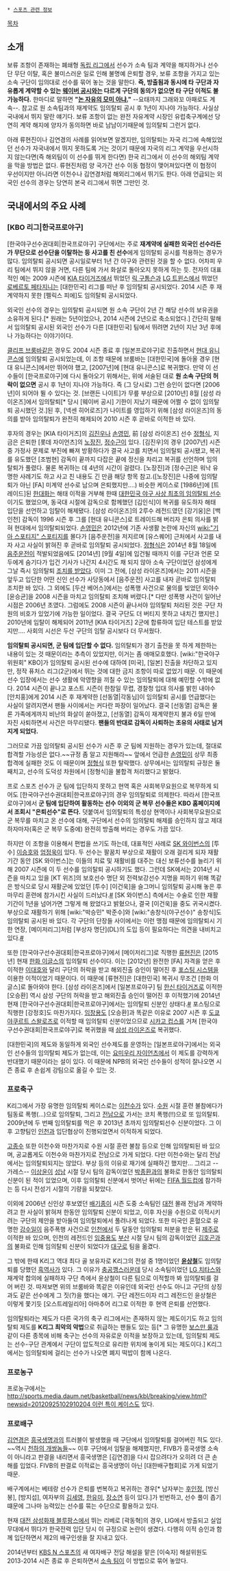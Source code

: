  * [[스포츠 관련 정보]]

[[목차]]

== 소개 ==
보류 조항이 존재하는 폐쇄형 [[독립 리그]]에서 선수가 소속 팀과 계약을 해지하거나 선수단 무단 이탈, 혹은 불미스러운 일로 인해 불명예 은퇴할 경우, 보류 조항을 가지고 있는 소속 구단이 임의대로 선수를 묶어 놓는 것을 말한다. '''즉, 방출됨과 동시에 타 구단과 자유롭게 계약할 수 있는 [[웨이버 공시]]와는 다르게 구단의 동의가 없으면 타 구단 이적도 불가능하다.''' 한마디로 말하면 '''"[[권진수|논 자유의 모미 아냐.]]"''' --요태까지 그래와꼬 아패로도 계속--. 참고로 원 소속팀과의 재계약도 임의탈퇴 공시 후 1년이 지나야 가능하다. 사실상 국내에서 뛰지 말란 얘기다. 보류 조항이 없는 완전 자유계약 시장인 유럽축구계에선 당연히 계약 해지에 양자가 동의하면 바로 남남이기때문에 임의탈퇴 그런거 없다.

아래 류현진이나 김연경의 사례를 읽어보면 알겠지만, 임의탈퇴는 자국 리그에 속해있었던 선수가 자국내에서 뛰지 못하도록 거는 것이기 때문에 자국의 리그 계약을 우선시하지 않는다면(즉 해외팀이 이 선수를 뛰게 한다면) 한국 리그에서 이 선수의 해외팀 계약을 막을 방법은 없다. 류현진처럼 양 국가간 선수 이동 협정이 맺어져있다면 이 협정이 우선이지만 아니라면 이천수나 김연경처럼 해외리그에서 뛰기도 한다. 아래 언급되는 외국인 선수의 경우는 당연히 본국 리그에서 뛰면 그만인 것.

== 국내에서의 주요 사례 ==
=== [KBO 리그|한국프로야구] ===
[한국야구선수권대회|한국프로야구] 구단에서는 주로 '''재계약에 실패한 외국인 선수라든가 무단으로 선수단을 이탈하는 등 사고를 친 선수'''에게 임의탈퇴 공시를 적용하는 경우가 많다. 임의탈퇴 공시되면 공시일로부터 1년 간 야구와 관련된 것을 할 수 없다. 어차피 우리 팀에서 뛰지 않을 거면, 다른 팀에 가서 화살로 돌아오지 못하게 하는 듯. 전자의 대표적인 예는 2009 시즌에 [[KIA 타이거즈]]에서 뛰었던 [[릭 구톰슨]]과 [[LG 트윈스]]에서 뛰었던 [[로베르토 페타지니]]는 [대한민국] 리그를 떠난 후 임의탈퇴 공시되었다. 2014 시즌 후 재계약하지 못한 [펠릭스 피에]도 임의탈퇴 공시되었다.

외국인 선수의 경우는 임의탈퇴 공시되면 원 소속 구단이 2년 간 해당 선수의 보유권을 소유하게 된다.[* 원래는 5년이었으나, 2014 시즌에 2년으로 축소되었다.] 간단히 말해서 임의탈퇴 공시된 외국인 선수가 다른 [대한민국] 팀에서 뛰려면 2년이 지난 3년 후에나 가능하다는 이야기이다.

[[클리프 브룸바]]같은 경우도 2004 시즌 종료 후 [일본프로야구]로 진출하면서 [[현대 유니콘스]]에 임의탈퇴 공시되었는데, 이 조항 때문에 브룸바는 [대한민국]에 돌아올 경우 [현대 유니콘스]에서만 뛰어야 했고, [2007년]에 [현대 유니콘스]로 복귀했다. 만약 이 선수들이 [한국프로야구]에 다시 돌아오기 위해서는, 위에 서술된 대로 '''원 소속 구단의 허락이 없으면''' 공시 후 1년이 지나야 가능하다. 즉 (그 당시로) 그런 승인이 없다면 [2006년]이 되어야 뛸 수 있다는 것. [브랜든 나이트]가 무릎 부상으로 [2010년] 8월 [삼성 라이온즈]에서 임의탈퇴[* 당시 [웨이버 공시] 기한이 지났기 때문에 어쩔 수 없이 임의탈퇴 공시했던 것.]된 후, [넥센 히어로즈]가 나이트를 영입하기 위해 [삼성 라이온즈]의 동의를 받아 임의탈퇴가 완전히 해제되어 2010 시즌 후 곧바로 이적한 바 있다.

후자의 경우는 [KIA 타이거즈]의 [[김진우]]나 [[손영민]], 前 [삼성 라이온즈] 선수 [[정형식]], 지금은 은퇴한 [롯데 자이언츠]의 [[노장진]], [[정수근]]이 있다. [김진우]의 경우 [2007년] 시즌 중 가정사 문제로 부진에 빠져 방황하다가 결국 사고를 치면서 임의탈퇴 공시됐고, 복귀를 유도했던 [조범현] 감독이 끝까지 다잡은 끝에 정신을 차리고 복귀를 선언하며 임의탈퇴가 풀렸다. 물론 복귀하는 데 4년의 시간이 걸렸다. [노장진]과 [정수근]은 워낙 유명한 사례기도 하고 사고 친 내용도 긴 만큼 해당 항목 참고.([노장진]은 나중에 임의탈퇴가 아닌 [FA] 미계약 선수로 남으며 은퇴했지만....) 비슷한 케이스로 [1986년]에 [트레이드]된 [[한대화]]는 해태 이적을 거부해 한때 [http://www.nohitnorun.com/280 대한민국 야구 사상 최초의 임의탈퇴 선수]이기도 했었으며, 동국대 시절에 감독으로 함께했던 [김인식]이 복귀를 유도하자 해태 입단을 선언하고 임탈이 해제됐다. [삼성 라이온즈]의 2루수 레전드였던 [강기웅]은 [백인천] 감독이 1996 시즌 후 그를 [현대 유니콘스]로 트레이드해 버리자 은퇴 의사를 밝혀 현대에서 임의탈퇴되었다. [[손영민]]은 2012년에 기존 사생활 논란에 자신의 [[wiki:"기아 스포티지" 스포티지]]를 몰다가 [음주운전]을 저지르며 [유스퀘어] 근처에서 사고를 내자 사고 사실이 밝혀진 후 곧바로 임의탈퇴 공시되었다. [[정형식]]은 2014년 8월 18일에 [[음주운전]]이 적발되었음에도 [2014년] [9월 4일]에 입건될 때까지 이를 구단과 언론 모두에게 숨기다가 입건 기사가 나간지 4시간도 채 되지 않아 소속 구단이었던 삼성에게 그날 즉시 임의탈퇴 [http://sports.news.naver.com/sports/index.nhn?category=baseball&ctg=news&mod=read&office_id=109&article_id=0002870917 조치를 받았다]. 이미 그 전에, [삼성 라이온즈]에서는 2011 시즌을 앞두고 입단한 어떤 신인 선수가 사당동에서 [음주운전] 사고를 내자 곧바로 임의탈퇴 조치한 바 있다. 그 외에도 [두산 베어스]에서는 성폭행 사건으로 물의를 빚었던 외야수 [윤승균]을 2008 시즌을 마치고 임의탈퇴 조치해 버렸다.[* 다만 성폭행 사건이 일어난 시점은 2006년 초였다. 그럼에도 2008 시즌이 끝나서야 임의탈퇴 처리된 것은 구단 차원의 비호가 있었기에 가능한 일이었다. 결국 구단도 더 버티지 못하고 내치긴 했지만.] 2010년에 임탈이 해제되어 2011년 [KIA 타이거즈] 2군에 합류하여 입단 테스트를 받았지만.... 사회의 시선은 두산 구단의 임탈 공시보다 더 무서웠다.

'''임의탈퇴 공시되면, 군 팀에 입단할 수 없다.''' 임의탈퇴가 경기 출전을 못 하게 제한하는 내용이 있는 것 때문이라는 추측이 있었지만, 이거는 좀 애매모호했다. [wiki:"한국야구위원회" KBO]가 임의탈퇴 공시된 선수에 대하여 [미국], [일본] 진출을 차단하고 있지만, 정작 퓨처스 리그(2군)에서 뛰는 것에 대한 금지 조항이 따로 없었기 때문. 이 때문에 선수 입장에서는 선수 생활에 악영향을 끼칠 수 있는 임의탈퇴에 대해 예민할 수밖에 없다. 2014 시즌이 끝나고 포스트 시즌이 한참일 무렵, 경찰청 입대 의사를 밝힌 내야수 [안치홍]에게 2014 시즌 후 재계약한 [선동열|각동님]이 임의탈퇴 공시를 언급했다는 사실이 알려지면서 팬들 사이에서는 커다란 파장이 일어났다. 결국 [선동열] 감독은 물론 가족에게까지 비난의 화살이 쏟아졌고, [선동열] 감독이 재계약한지 불과 6일 만에 자진 사퇴하면서 사건은 마무리됐다. '''팬들의 반대로 감독이 사퇴하는 초유의 사태로 남겨지게 되었다.'''

그러므로 가끔 임의탈퇴 공시된 선수가 시즌 후 군 팀에 지원하는 경우가 있는데, 절대로 합격할 가능성은 없다.~~규정 좀 알고 지원해라~~ 앞에서 언급한 [[손영민]]이 상무 최종 합격에 실패한 것도 이 때문이며 [[정형식]] 또한 탈락했다. 상무에서는 임의탈퇴 규정은 둘째치고, 선수의 도덕성 차원에서 [정형식]을 불합격 처리했다고 밝혔다.

프로 스포츠 선수가 군 팀에 입단하지 못하고 현역 혹은 사회복무요원으로 복무하게 되어도 [한국야구선수권대회|한국프로야구]의 경우 임의탈퇴로 의제한다. 따라서 [한국프로야구]에서 '''군 팀에 입단하여 활동하는 선수 이외의 군 복무 선수들은 KBO 홈페이지에서 조회시 "은퇴선수"로 뜬다.''' 덧붙여서 임의탈퇴의 특성상 현역이나 사회복무요원으로 군 복무를 마치고 온 선수에 대해, 구단에서 선수의 임의탈퇴 해제를 승인하지 않고 제대하자마자(혹은 군 복무 도중에) 완전히 방출해 버리는 경우도 가끔 있다.

하지만 이 조항을 이용해서 편법을 쓰기도 하는데, 대표적인 사례로 [[SK 와이번스]]의 [투수] [[이승호#s-1|이승호]]와 [[엄정욱]]이 있다. 두 선수는 팔꿈치 부상으로 재활이 오래 걸리게 되자 재활 기간 동안 [SK 와이번스]는 이들의 치료 및 재활비를 대주는 대신 보류선수를 늘리기 위해 2007 시즌에 이 두 선수를 임의탈퇴 공시하기도 했다. 그런데 SK에서는 2014년 시즌을 마치고 있을 [KT 위즈]의 보호선수 명단 외 전력보강선수 지명을 피하기 위해 똑같은 방식으로 당시 재활군에 있었던 [투수] [이건욱]을 슬그머니 임의탈퇴 공시해 놓은 후 마무리 훈련에 참가시킨 사실이 드러났다.[http://sports.news.naver.com/sports/index.nhn?category=kbo&ctg=news&mod=read&office_id=382&article_id=0000286001 #] [SK 와이번스] 측에서는 수술로 인한 재활 기간이 1년을 넘어가면 그렇게 해 왔었다고 밝혔으나, 결국 [이건욱]을 중도 귀국시켰다. 부상으로 재활하기 위해 [wiki:"박승민" 박준수]와 [wiki:"송창식(야구선수)" 송창식]도 임의탈퇴 공시된 바 있다. 각 구단의 단장들 사이에서는 이런 맹점 때문에 임의탈퇴시 기한 연장, [메이저리그]처럼 [부상자 명단](DL)의 도입 등이 필요하다는 의견을 내비치고 있다.[http://sports.news.naver.com/sports/index.nhn?category=kbo&ctg=news&mod=read&office_id=382&article_id=0000286831 #]

또한 [한국야구선수권대회|한국프로야구]에서 [메이저리그]로 직행한 [[류현진]]은 [2015년] 현재 [[한화 이글스]]의 임의탈퇴 선수이다. 이는 [2012년] 완전한 [FA] 자격을 얻은 후 이적한 [[이대호]]와 달리 구단의 허락을 받고 해외진출 승인이 떨어진 후 [[포스팅 시스템]]을 이용한 이적이었기 때문이다. 이 때문에 [류현진]은 [대한민국] 복귀시 무조건 [한화 이글스]로 돌아와야 한다. [삼성 라이온즈]에서 [일본프로야구] 팀 [[한신 타이거즈]]로 이적한 [오승환] 역시 삼성 구단의 허락을 받고 해외진출 승인이 떨어진 후 이적했기에 2014년 현재 [한국야구선수권대회|한국프로야구]에서는 임의탈퇴 신분인 상태다.[http://sports.news.naver.com/sports/index.nhn?category=kbo&ctg=news&mod=read&office_id=241&article_id=0002165165 #] 포스팅으로 직행한 [강정호]도 마찬가지다. [[임창용]]도 [오승환]과 똑같은 이유로 2007 시즌 후 [[도쿄 야쿠르트 스왈로즈]]로 이적할 때 임의탈퇴 신분이었으므로 [[시카고 컵스]]를 거쳐 [한국야구선수권대회|한국프로야구]로 복귀했을 때 [[삼성 라이온즈]]로 복귀했다.

[대한민국]의 제도와 동일하게 외국인 선수제도를 운영하는 [일본프로야구]에서는 외국인 선수들의 임의탈퇴 제도가 없는데, 이는 [[요미우리 자이언츠]]에서 이 제도를 강력하게 반대했기 때문이라는 설이 있다. 이 때문에 NPB의 외국인 선수들이 성적이 잘나오면 시즌 종료 후 손쉽게 강팀으로 옮길 수 있는 것. 

=== 프로축구 ===
K리그에서 가장 유명한 임의탈퇴 케이스로는 [[이천수]]가 있다. [[수원 삼성 블루윙즈|수원]] 시절 훈련 불참에다가 팀동료 폭행(...)으로 임의탈퇴, 그리고 [[전남 드래곤즈|전남]]으로 가서는 코치 폭행(!!)으로 또 임의탈퇴. 2009년에 두 번째 임의탈퇴를 먹은 후 2013년 초까지 임의탈퇴선수 신분이었다. 그 이후 고향팀인 [[인천 유나이티드|인천]]과 입단협상이 진행되었면서 이적하게 되었다.

[[고종수]] 또한 이천수와 마찬가지로 수원 시절 훈련 불참 등으로 인해 임의탈퇴된 바 있으며, 공교롭게도 이천수와 마찬가지로 전남으로 가게 되었다. 다만 이천수와는 달리 전남에서는 임의탈퇴되지는 않았다. 부상 등의 이유로 재기에 실패하긴 했지만... 그리고 --가레스-- [[이상윤(축구인)|이상윤]]이 [[성남 일화 천마|성남]] 시절 당시 팀의 감독이었던 [[박종환]]과의 불화로 한동안 임의탈퇴 신분이 된 적이 있었으며, 이후 임의탈퇴 신분에서 벗어난 뒤에는 [[FIFA 월드컵]]에 참가하는 등 다시 전성기 시절의 기량을 되찾았다.

이외에 2006년 신인상 후보였던 [[배기종]]이 시즌 도중 소속팀인 [[대전 시티즌|대전]] 몰래 전남과 계약하려고 한 사실이 밝혀져 한동안 임의탈퇴 신분이 되었고, 이후 자신을 수원으로 이적시키려는 구단의 제안을 받아들여 임의탈퇴에서 풀려나게 되었다. 또한 미국인 혼혈으로 유명한 [[강수일]]이 음주폭행 사건으로 [[인천 유나이티드|인천]]에서 두 달동안 임의탈퇴 처분을 받은 뒤 [[제주 유나이티드|제주]]로 이적한 바 있으며, 인천의 레전드인 [[임중용]]도 [[부산 아이파크|부산]] 시절 당시 팀의 감독이었던 [[김호곤]]과의 불화로 인해 임의탈퇴 신분이 되었다가 [[대구 FC|대구]]로 팀을 옮겼다.

그 밖에 한때 K리그 역대 최다 골 보유자로 K리그의 전설 중 1명이었던 '''[[윤상철]]'''도 임의탈퇴를 당했던 [[흑역사]]가 있다. 그 이유가 [[충공깽]]스러운데 당시 소속팀이었던 [[FC 서울|LG 치타스]]와 재계약 합의에 실패하자 구단 측에서 윤상철이 다른 팀으로 이적할까 봐 임의탈퇴를 걸어 버린 것. 따져보면 위의 브룸바와 똑같은 이유인데 외국인 선수도 아니고 구단의 상징과도 같은 선수에게 그 짓(?)을 했다는 얘기. 구단 레전드이자 리그 레전드인 윤상철은 이렇게 쫓기듯 [오스트레일리아] 아마추어 리그로 이적한 후 현역 은퇴를 선언했다. 

임의탈퇴라는 제도가 다른 국가의 축구 리그에서는 존재하지 않는 제도이기도 하고 임의탈퇴 제도를 '''K리그 최악의 악법'''으로 취급하는 팬들도 있는 등[* 그 유명한 [[보스만 룰]]과 같이 다른 종목에 비해 축구는 선수의 자유로운 이적을 보장하고 있는데, 임의탈퇴 제도는 선수-구단 관계에서 구단이 압도적으로 유리한 위치에 놓이게 되는 제도이다.] K리그에서는 임의탈퇴에 걸리는 선수가 나오면 폐지 떡밥이 함께 나온다. 

=== 프로농구 ===
프로농구에서는 [[http://sports.media.daum.net/basketball/news/kbl/breaking/view.html?newsid=20120925102910204 이런 특이 케이스]]도 있다.

=== 프로배구 ===
[[김연경]]은 [[인천 흥국생명 핑크스파이더스|흥국생명]]과의 트러블이 발생했을 때 구단에서 임의탈퇴를 걸어버린 적도 있다. ~~역시 [[천하의 개쌍놈]]들~~ 이후 구단에서 임탈을 해제했지만, FIVB가 흥국생명 소속이 아니라고 판결을 내리면서 흥국생명은 [김연경]을 다시 잡으려다가 오히려 더 큰 손해를 입었다. FIVB의 판결로 이적료는 흥국생명이 아닌 [대한배구협회]로 가게 되었기 때문.

배구계에서는 베테랑 선수가 은퇴를 번복하고 복귀하는 경우[* 남자부는 [[후인정]], [방신봉], [방지섭], 여자부의 [[김세영]], [[한유미]], [[장소연]] 등이 있다.]가 빈번하고, 선수 풀이 좁기 떄문에 그나마 능력있는 선수를 묶는 수단으로 활용하고 있다.

현재 [[대전 삼성화재 블루팡스]]에서 뛰는 리베로 [곽동혁]의 경우, LIG에서 방출되고 실업 무대에서 뛰다가 한국전력 입단 당시 이 규정으로 논란이 생겼다. 다행히 이적 승인과 함께 입단하면서 제2의 배구인생을 잘 지내고 있다.

2014년부터 [[KBS N 스포츠]]의 새 여자배구 전담 해설을 맡은 [이숙자] 해설위원도 2013-2014 시즌 종료 후 은퇴하면서 [[GS칼텍스 서울 KIXX|소속 팀]]이 이 방법으로 묶어 놓았다.

